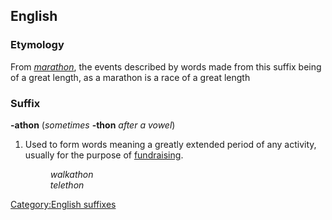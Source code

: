 ==English==
===Etymology===
From ''[[marathon]]'', the events described by words made from this suffix being of a great length, as a marathon is a race of a great length

===Suffix===
'''-athon''' (''sometimes'' '''-thon''' ''after a vowel'')

#Used to form words meaning a greatly extended period of any activity, usually for the purpose of [[fundraising]].
#:''walkathon''
#:''telethon''
[[Category:English suffixes]]